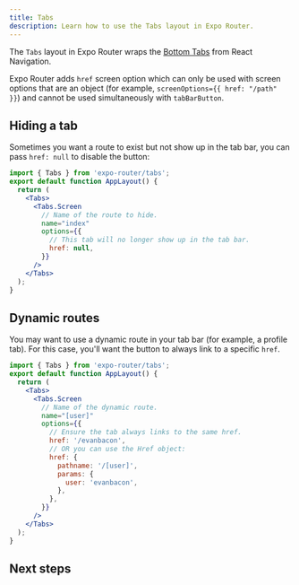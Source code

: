 ```yaml
---
title: Tabs
description: Learn how to use the Tabs layout in Expo Router.
---
```



The `Tabs` layout in Expo Router wraps the [Bottom Tabs](https://reactnavigation.org/docs/bottom-tab-navigator) from React Navigation.

Expo Router adds `href` screen option which can only be used with screen options that are an object (for example, `screenOptions={{ href: "/path" }}`) and cannot be used simultaneously with `tabBarButton`.

## Hiding a tab

Sometimes you want a route to exist but not show up in the tab bar, you can pass `href: null` to disable the button:

```jsx app/_layout.js
import { Tabs } from 'expo-router/tabs';
export default function AppLayout() {
  return (
    <Tabs>
      <Tabs.Screen
        // Name of the route to hide.
        name="index"
        options={{
          // This tab will no longer show up in the tab bar.
          href: null,
        }}
      />
    </Tabs>
  );
}
```

## Dynamic routes

You may want to use a dynamic route in your tab bar (for example, a profile tab). For this case, you'll want the button to always link to a specific `href`.

```jsx app/_layout.js
import { Tabs } from 'expo-router/tabs';
export default function AppLayout() {
  return (
    <Tabs>
      <Tabs.Screen
        // Name of the dynamic route.
        name="[user]"
        options={{
          // Ensure the tab always links to the same href.
          href: '/evanbacon',
          // OR you can use the Href object:
          href: {
            pathname: '/[user]',
            params: {
              user: 'evanbacon',
            },
          },
        }}
      />
    </Tabs>
  );
}
```

## Next steps

<BoxLink
  title="Drawer layout"
  Icon={BookOpen02Icon}
  description="Learn how to use Drawer layout in Expo Router."
  href="/router/advanced/drawer/"
/>
